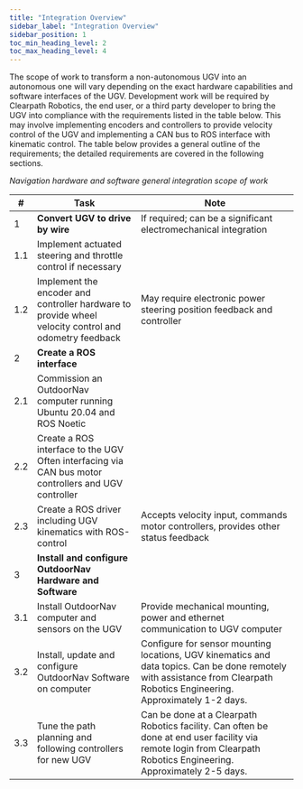 ```yaml
---
title: "Integration Overview"
sidebar_label: "Integration Overview"
sidebar_position: 1
toc_min_heading_level: 2
toc_max_heading_level: 4
---
```


The scope of work to transform a non-autonomous UGV into an autonomous
one will vary depending on the exact hardware capabilities and software
interfaces of the UGV. Development work will be required by Clearpath
Robotics, the end user, or a third party developer to bring the UGV into
compliance with the requirements listed in the table below. This may
involve implementing encoders and controllers to provide velocity
control of the UGV and implementing a CAN bus to ROS interface with
kinematic control. The table below provides a general outline of the
requirements; the detailed requirements are covered in the following
sections.

_Navigation hardware and software general integration scope of work_

| \#  | Task                                                                                                  | Note                                                                                                                                                                       |
| --- | ----------------------------------------------------------------------------------------------------- | -------------------------------------------------------------------------------------------------------------------------------------------------------------------------- |
| 1   | **Convert UGV to drive by wire**                                                                      | If required; can be a significant electromechanical integration                                                                                                            |
| 1.1 | Implement actuated steering and throttle control if necessary                                         |                                                                                                                                                                            |
| 1.2 | Implement the encoder and controller hardware to provide wheel velocity control and odometry feedback | May require electronic power steering position feedback and controller                                                                                                     |
| 2   | **Create a ROS interface**                                                                            |                                                                                                                                                                            |
| 2.1 | Commission an OutdoorNav computer running Ubuntu 20.04 and ROS Noetic                                 |                                                                                                                                                                            |
| 2.2 | Create a ROS interface to the UGV Often interfacing via CAN bus motor controllers and UGV controller  |                                                                                                                                                                            |
| 2.3 | Create a ROS driver including UGV kinematics with ROS-control                                         | Accepts velocity input, commands motor controllers, provides other status feedback                                                                                         |
| 3   | **Install and configure OutdoorNav Hardware and Software**                                            |                                                                                                                                                                            |
| 3.1 | Install OutdoorNav computer and sensors on the UGV                                                    | Provide mechanical mounting, power and ethernet communication to UGV computer                                                                                              |
| 3.2 | Install, update and configure OutdoorNav Software on computer                                         | Configure for sensor mounting locations, UGV kinematics and data topics. Can be done remotely with assistance from Clearpath Robotics Engineering. Approximately 1-2 days. |
| 3.3 | Tune the path planning and following controllers for new UGV                                          | Can be done at a Clearpath Robotics facility. Can often be done at end user facility via remote login from Clearpath Robotics Engineering. Approximately 2-5 days.         |
